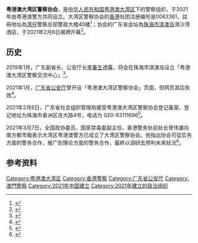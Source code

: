 {{Infobox organization
|name           = 粤港澳大湾区警察协会
|image          =
|logo           = 
|image_border   = 
|size           = 
|alt            = 
|caption        = 
|map            =
|msize          = 
|malt           = 
|mcaption       = 
|map2           =
|abbreviation   = 
|motto          =
|predecessor    = 
|successor      = 
|formation      = 2021年2月6日
|extinction     = 
|type           = 警察协会
|status         = 一般性社团
|purpose        = 
|headquarters   = [[广东省|广东省]][[珠海市|珠海市]][[淇澳岛|淇澳岛]]淇沙湾酒店
|coords         = 
|region_served  = [[粤港澳大湾区|粤港澳大湾区]]
|membership     = 
|language       = 
|general        = 
|leader_title   = 
|leader_name    = 
|leader_title2  = 
|leader_name2   = 
|leader_title3  = 
|leader_name3   = 
|leader_title4  =
|leader_name4   = 
|key_people     =  
|main_organ     = 
|parent_organization = [[广东省公安厅|广东省公安厅]]
|affiliations   = 
|budget         = 
|num_staff      = 
|num_volunteers = 
|website        = 
|remarks        = 
|former name    = 
}}
'''粤港澳大湾区警察协会'''，是[[中华人民共和国|中华人民共和国]][[粤港澳大湾区|粤港澳大湾区]]下的警察组织，于2021年由粤港澳警方共同设立。大湾区警察协会的[[香港|香港]]社团注册编号是0063361，註冊地址為[[湾仔|湾仔]]警察总部警政大楼40楼<ref>{{Cite web|title=粵港澳大灣區警察協會上月在珠海成立 在港註冊地址報灣仔警總|url=https://www.hk01.com/社會新聞/603217/粵港澳大灣區警察協會上月在珠海成立-在港註冊地址報灣仔警總|accessdate=2021-03-24|date=2021-03-24|last=陶嘉心|work=香港01|language=zh-HK|archive-date=2021-03-24|archive-url=https://web.archive.org/web/20210324051616/https://www.hk01.com/%E7%A4%BE%E6%9C%83%E6%96%B0%E8%81%9E/603217/%E7%B2%B5%E6%B8%AF%E6%BE%B3%E5%A4%A7%E7%81%A3%E5%8D%80%E8%AD%A6%E5%AF%9F%E5%8D%94%E6%9C%83%E4%B8%8A%E6%9C%88%E5%9C%A8%E7%8F%A0%E6%B5%B7%E6%88%90%E7%AB%8B-%E5%9C%A8%E6%B8%AF%E8%A8%BB%E5%86%8A%E5%9C%B0%E5%9D%80%E5%A0%B1%E7%81%A3%E4%BB%94%E8%AD%A6%E7%B8%BD|dead-url=no}}</ref>；协会的广东省会址為[[珠海市|珠海市]][[淇澳岛|淇澳岛]]淇沙湾酒店，于2021年2月6日揭牌开幕<ref>{{cite news |title=援港抗「黑暴」大灣區警察會上月珠海成立 3.8萬港警自動入會 ｜ 蘋果日報 |url=https://hk.appledaily.com/local/20210323/67VAXSGZGZBY5PTT2JJWSC4SCE/ |accessdate=2021-03-23 |work=香港蘋果日報 |date=2021-03-23 |language=zh-hk |archive-date=2021-03-23 |archive-url=https://web.archive.org/web/20210323170251/https://hk.appledaily.com/local/20210323/67VAXSGZGZBY5PTT2JJWSC4SCE/ |dead-url=no }}</ref>。

==历史==
2019年1月，广东副省长、公安厅长[[李春生|李春生]]透露，将会在珠海市淇澳岛设立「粤港澳大湾区警察交流中心」<ref>{{cite news |author1=鄭秋玲 |title=【警隊年結】傳珠海將設粵港澳大灣區警察中心 盧偉聰︰第一次聽 |url=https://www.hk01.com/%E7%A4%BE%E6%9C%83%E6%96%B0%E8%81%9E/289089/%E8%AD%A6%E9%9A%8A%E5%B9%B4%E7%B5%90-%E5%82%B3%E7%8F%A0%E6%B5%B7%E5%B0%87%E8%A8%AD%E7%B2%B5%E6%B8%AF%E6%BE%B3%E5%A4%A7%E7%81%A3%E5%8D%80%E8%AD%A6%E5%AF%9F%E4%B8%AD%E5%BF%83-%E7%9B%A7%E5%81%89%E8%81%B0-%E7%AC%AC%E4%B8%80%E6%AC%A1%E8%81%BD |accessdate=2021-03-23 |work=香港01 |date=2019-01-29 |language=zh-HK |archive-date=2021-03-23 |archive-url=https://web.archive.org/web/20210323170251/https://www.hk01.com/%E7%A4%BE%E6%9C%83%E6%96%B0%E8%81%9E/289089/%E8%AD%A6%E9%9A%8A%E5%B9%B4%E7%B5%90-%E5%82%B3%E7%8F%A0%E6%B5%B7%E5%B0%87%E8%A8%AD%E7%B2%B5%E6%B8%AF%E6%BE%B3%E5%A4%A7%E7%81%A3%E5%8D%80%E8%AD%A6%E5%AF%9F%E4%B8%AD%E5%BF%83-%E7%9B%A7%E5%81%89%E8%81%B0-%E7%AC%AC%E4%B8%80%E6%AC%A1%E8%81%BD |dead-url=no }}</ref>。

2021年1月，[[广东省公安厅|广东省公安厅]]曾开设「粤港澳大湾区警察协会」页面，但网页其后失效<ref>{{Cite web|title=粤港澳大湾区警察协会 - 广东省公安厅|url=http://gdga.gd.gov.cn/jcxh/sjjx/index.html|accessdate=2021-03-24|publisher=广东省公安厅|archiveurl=http://webcache.googleusercontent.com/search?q=cache:AREZZAEfe1gJ:gdga.gd.gov.cn/jcxh/sjjx/index.html+&cd=7&hl=zh-TW&ct=clnk&gl=hk|archivedate=2021-02-07}}</ref>。

2021年2月6日，广东省社会组织管理局接受粤港澳大湾区警察协会登记备案，登记地址为珠海市香洲区吉大路4号，电话为
020-83111696<ref>{{Cite web|title=粤港澳大湾区警察协会|url=https://www.gdnpo.gov.cn/home/pubbase/indexxxgsShzzPage/r24b3300726|accessdate=2021-03-24|date=2021-02-06|publisher=广东省社会组织管理局|archive-date=2021-03-23|archive-url=https://web.archive.org/web/20210323172738/https://www.gdnpo.gov.cn/home/pubbase/indexxxgsShzzPage/r24b3300726|dead-url=no}}</ref>。

2021年3月7日，全国政协委员、国家禁毒委副主任、香港警务处前处长曾伟雄向南方都市報表示大湾区粤港澳警方已成立了大湾区警察协会。他指出协会可從实务方面的警务合作，推广到理论方面的警务合作，最終以调研去预判未來狀況<ref>{{cite news |author1=梁建忠 |title=对话曾伟雄：希望经历过风风雨雨后，香港人可以明白法治真谛 |url=https://m.mp.oeeee.com/a/BAAFRD000020210307449276.html |accessdate=2021-03-23 |work=南方都市报 |date=2021-03-07 |archive-date=2021-03-10 |archive-url=https://web.archive.org/web/20210310042718/https://m.mp.oeeee.com/a/BAAFRD000020210307449276.html |dead-url=no }}</ref>。

==参考资料==
{{reflist}}

[[Category:粤港澳大湾区|Category:粤港澳大湾区]]
[[Category:香港警察|Category:香港警察]]
[[Category:广东省公安厅|Category:广东省公安厅]]
[[Category:澳門警察|Category:澳門警察]]
[[Category:2021年中国建立|Category:2021年中国建立]]
[[Category:2021年建立的政治组织|Category:2021年建立的政治组织]]